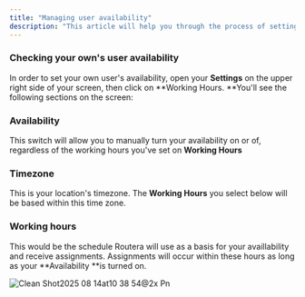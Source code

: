 ```yaml
---
title: "Managing user availability"
description: "This article will help you through the process of setting up user's availability, a key configuration when creating routers and receiving assignments. "
---
```


### Checking your own's user availability

In order to set your own user's availability, open your **Settings** <Icon icon="gear" /> on the upper right side of your screen, then click on **Working Hours. **You'll see the following sections on the screen:

### Availability

This switch will allow you to manually turn your availability on or of, regardless of the working hours you've set on **Working Hours**

### Timezone

This is your location's timezone. The **Working Hours** you select below will be based within this time zone.

### Working hours

This would be the schedule Routera will use as a basis for your availlability and receive assignments. Assignments will occur within these hours as long as your **Availability **is turned on.

![Clean Shot2025 08 14at10 38 54@2x Pn](/images/CleanShot2025-08-14at10.38.54@2x.png)